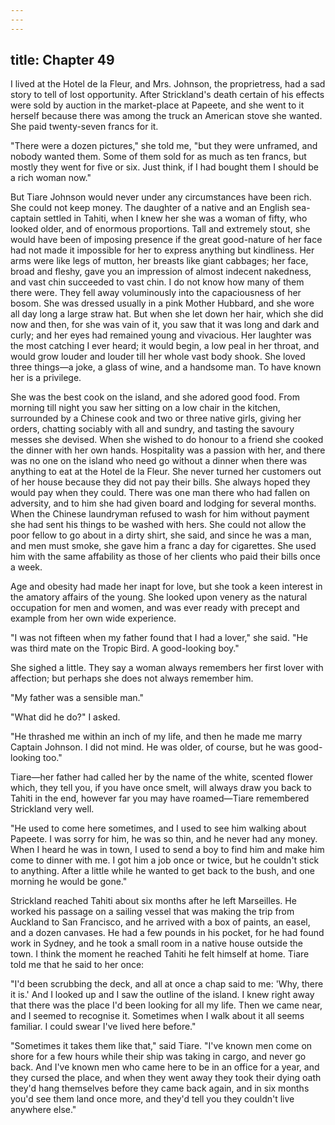 ```yaml
---
---
---
```

title: Chapter 49
---

I lived at the Hotel de la Fleur, and Mrs. Johnson, the proprietress, had a sad story to tell of lost opportunity. After Strickland's death certain of his effects were sold by auction in the market-place at Papeete, and she went to it herself because there was among the truck an American stove she wanted. She paid twenty-seven francs for it.

"There were a dozen pictures," she told me, "but they were unframed, and nobody wanted them. Some of them sold for as much as ten francs, but mostly they went for five or six. Just think, if I had bought them I should be a rich woman now."

But Tiare Johnson would never under any circumstances have been rich. She could not keep money. The daughter of a native and an English sea-captain settled in Tahiti, when I knew her she was a woman of fifty, who looked older, and of enormous proportions. Tall and extremely stout, she would have been of imposing presence if the great good-nature of her face had not made it impossible for her to express anything but kindliness. Her arms were like legs of mutton, her breasts like giant cabbages; her face, broad and fleshy, gave you an impression of almost indecent nakedness, and vast chin succeeded to vast chin. I do not know how many of them there were. They fell away voluminously into the capaciousness of her bosom. She was dressed usually in a pink Mother Hubbard, and she wore all day long a large straw hat. But when she let down her hair, which she did now and then, for she was vain of it, you saw that it was long and dark and curly; and her eyes had remained young and vivacious. Her laughter was the most catching I ever heard; it would begin, a low peal in her throat, and would grow louder and louder till her whole vast body shook. She loved three things—a joke, a glass of wine, and a handsome man. To have known her is a privilege.

She was the best cook on the island, and she adored good food. From morning till night you saw her sitting on a low chair in the kitchen, surrounded by a Chinese cook and two or three native girls, giving her orders, chatting sociably with all and sundry, and tasting the savoury messes she devised. When she wished to do honour to a friend she cooked the dinner with her own hands. Hospitality was a passion with her, and there was no one on the island who need go without a dinner when there was anything to eat at the Hotel de la Fleur. She never turned her customers out of her house because they did not pay their bills. She always hoped they would pay when they could. There was one man there who had fallen on adversity, and to him she had given board and lodging for several months. When the Chinese laundryman refused to wash for him without payment she had sent his things to be washed with hers. She could not allow the poor fellow to go about in a dirty shirt, she said, and since he was a man, and men must smoke, she gave him a franc a day for cigarettes. She used him with the same affability as those of her clients who paid their bills once a week.

Age and obesity had made her inapt for love, but she took a keen interest in the amatory affairs of the young. She looked upon venery as the natural occupation for men and women, and was ever ready with precept and example from her own wide experience.

"I was not fifteen when my father found that I had a lover," she said. "He was third mate on the Tropic Bird. A good-looking boy."

She sighed a little. They say a woman always remembers her first lover with affection; but perhaps she does not always remember him.

"My father was a sensible man."

"What did he do?" I asked.

"He thrashed me within an inch of my life, and then he made me marry Captain Johnson. I did not mind. He was older, of course, but he was good-looking too."

Tiare—her father had called her by the name of the white, scented flower which, they tell you, if you have once smelt, will always draw you back to Tahiti in the end, however far you may have roamed—Tiare remembered Strickland very well.

"He used to come here sometimes, and I used to see him walking about Papeete. I was sorry for him, he was so thin, and he never had any money. When I heard he was in town, I used to send a boy to find him and make him come to dinner with me. I got him a job once or twice, but he couldn't stick to anything. After a little while he wanted to get back to the bush, and one morning he would be gone."

Strickland reached Tahiti about six months after he left Marseilles. He worked his passage on a sailing vessel that was making the trip from Auckland to San Francisco, and he arrived with a box of paints, an easel, and a dozen canvases. He had a few pounds in his pocket, for he had found work in Sydney, and he took a small room in a native house outside the town. I think the moment he reached Tahiti he felt himself at home. Tiare told me that he said to her once:

"I'd been scrubbing the deck, and all at once a chap said to me: 'Why, there it is.' And I looked up and I saw the outline of the island. I knew right away that there was the place I'd been looking for all my life. Then we came near, and I seemed to recognise it. Sometimes when I walk about it all seems familiar. I could swear I've lived here before."

"Sometimes it takes them like that," said Tiare. "I've known men come on shore for a few hours while their ship was taking in cargo, and never go back. And I've known men who came here to be in an office for a year, and they cursed the place, and when they went away they took their dying oath they'd hang themselves before they came back again, and in six months you'd see them land once more, and they'd tell you they couldn't live anywhere else."
